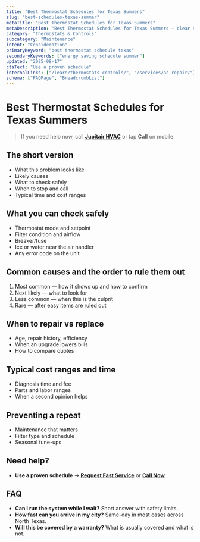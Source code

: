 ```yaml
---
title: "Best Thermostat Schedules for Texas Summers"
slug: "best-schedules-texas-summer"
metaTitle: "Best Thermostat Schedules for Texas Summers"
metaDescription: "Best Thermostat Schedules for Texas Summers — clear steps, practical fixes, and when to call a pro in North Texas."
category: "Thermostats & Controls"
subcategory: "Maintenance"
intent: "Consideration"
primaryKeyword: "best thermostat schedule texas"
secondaryKeywords: ["energy saving schedule summer"]
updated: "2025-08-17"
ctaText: "Use a proven schedule"
internalLinks: ["/learn/thermostats-controls/", "/services/ac-repair/"]
schema: ["FAQPage", "BreadcrumbList"]
---
```

# Best Thermostat Schedules for Texas Summers

> If you need help now, call **[Jupitair HVAC](/contact)** or tap **Call** on mobile.

## The short version
- What this problem looks like
- Likely causes
- What to check safely
- When to stop and call
- Typical time and cost ranges

## What you can check safely
- Thermostat mode and setpoint
- Filter condition and airflow
- Breaker/fuse
- Ice or water near the air handler
- Any error code on the unit

## Common causes and the order to rule them out
1. Most common — how it shows up and how to confirm
2. Next likely — what to look for
3. Less common — when this is the culprit
4. Rare — after easy items are ruled out

## When to repair vs replace
- Age, repair history, efficiency
- When an upgrade lowers bills
- How to compare quotes

## Typical cost ranges and time
- Diagnosis time and fee
- Parts and labor ranges
- When a second opinion helps

## Preventing a repeat
- Maintenance that matters
- Filter type and schedule
- Seasonal tune-ups

## Need help?
- **Use a proven schedule** → **[Request Fast Service](/contact)** or **[Call Now](tel:+1-XXX-XXX-XXXX)**

## FAQ
- **Can I run the system while I wait?** Short answer with safety limits.
- **How fast can you arrive in my city?** Same-day in most cases across North Texas.
- **Will this be covered by a warranty?** What is usually covered and what is not.
